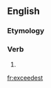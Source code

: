 ==English==

===Etymology===
{{suffix|exceed|est|lang=en}}

===Verb===
{{head|en|verb form}}

# {{en-archaic second-person singular of|exceed|lang=en}}

[[fr:exceedest]]